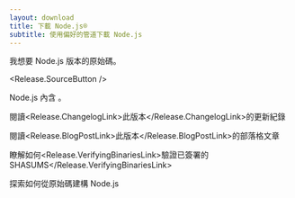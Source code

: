 ```yaml
---
layout: download
title: 下載 Node.js®
subtitle: 使用偏好的管道下載 Node.js
---
```


<section>
我想要 Node.js <Release.VersionDropdown /> 版本的原始碼。

<Release.SourceButton />
</section>

<section>
Node.js 內含 <Release.NpmLink />。

閱讀<Release.ChangelogLink>此版本</Release.ChangelogLink>的更新紀錄

閱讀<Release.BlogPostLink>此版本</Release.BlogPostLink>的部落格文章

瞭解如何<Release.VerifyingBinariesLink>驗證已簽署的 SHASUMS</Release.VerifyingBinariesLink>

探索如何從原始碼<LinkWithIcon href="https://github.com/nodejs/node/blob/main/BUILDING.md#building-nodejs-on-supported-platforms">建構 Node.js</LinkWithIcon>

</section>
